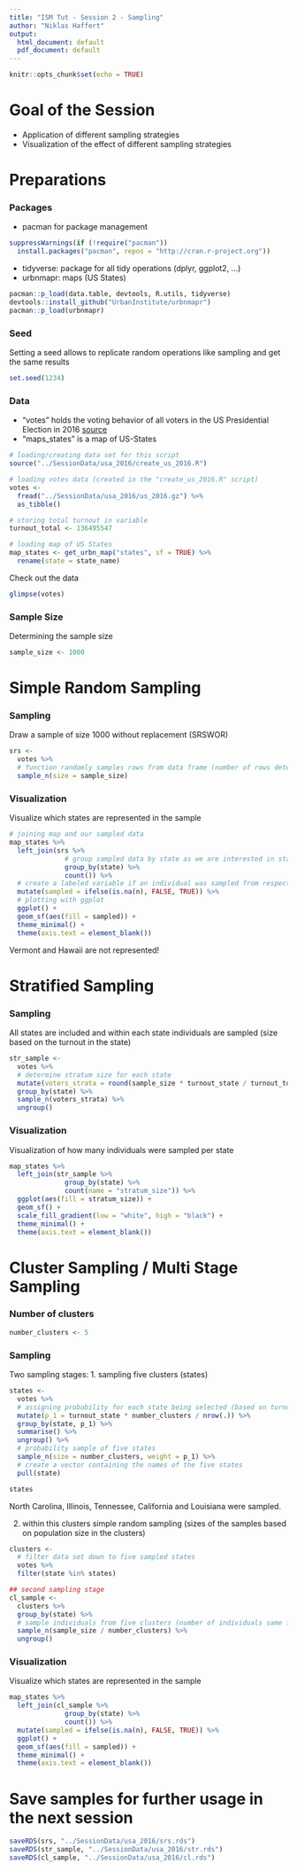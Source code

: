 ```yaml
---
title: "ISM Tut - Session 2 - Sampling"
author: "Niklas Haffert"
output:
  html_document: default
  pdf_document: default
---
```


```r
knitr::opts_chunk$set(echo = TRUE)
```

# Goal of the Session
* Application of different sampling strategies
* Visualization of the effect of different sampling strategies

# Preparations
### Packages
* pacman for package management
```r
suppressWarnings(if (!require("pacman"))
  install.packages("pacman", repos = "http://cran.r-project.org"))
```

* tidyverse: package for all tidy operations (dplyr, ggplot2, ...)
* urbnmapr: maps (US States)
```r
pacman::p_load(data.table, devtools, R.utils, tidyverse)
devtools::install_github("UrbanInstitute/urbnmapr")
pacman::p_load(urbnmapr)
```

### Seed
Setting a seed allows to replicate random operations like sampling and get the same results
```r
set.seed(1234)
```

### Data
* "votes" holds the voting behavior of all voters in the US Presidential Election in 2016 [source](https://dataverse.harvard.edu/dataset.xhtml;jsessionid=1dd02598ea6d8fb7c74571ac4772?persistentId=doi%3A10.7910%2FDVN%2FVOQCHQ&version=&q=&fileTypeGroupFacet=%22Tabular+Data%22&fileAccess=&fileTag=&fileSortField=&fileSortOrder=)
* "maps_states" is a map of US-States
```r
# loading/creating data set for this script
source("../SessionData/usa_2016/create_us_2016.R")

# loading votes data (created in the "create_us_2016.R" script)
votes <-
  fread("../SessionData/usa_2016/us_2016.gz") %>% 
  as_tibble()

# storing total turnout in variable
turnout_total <- 136495547

# loading map of US States
map_states <- get_urbn_map("states", sf = TRUE) %>%
  rename(state = state_name)
```

Check out the data
```r
glimpse(votes)
```

### Sample Size
Determining the sample size
```r
sample_size <- 1000
```

# Simple Random Sampling
### Sampling
Draw a sample of size 1000 without replacement (SRSWOR)
```r
srs <-
  votes %>%
  # function randomly samples rows from data frame (number of rows determined by size argument)
  sample_n(size = sample_size)
```

### Visualization
Visualize which states are represented in the sample
```r
# joining map and our sampled data
map_states %>%
  left_join(srs %>%
              # group sampled data by state as we are interested in state level data
              group_by(state) %>%
              count()) %>%
  # create a labeled variable if an individual was sampled from respective state
  mutate(sampled = ifelse(is.na(n), FALSE, TRUE)) %>%
  # plotting with ggplot
  ggplot() +
  geom_sf(aes(fill = sampled)) +
  theme_minimal() +
  theme(axis.text = element_blank())
```

Vermont and Hawaii are not represented!

# Stratified Sampling
### Sampling
All states are included and within each state individuals are sampled (size based on the turnout in the state)
```r
str_sample <-
  votes %>%
  # determine stratum size for each state
  mutate(voters_strata = round(sample_size * turnout_state / turnout_total)) %>%
  group_by(state) %>%
  sample_n(voters_strata) %>%
  ungroup()
```

### Visualization
Visualization of how many individuals were sampled per state
```r
map_states %>%
  left_join(str_sample %>%
              group_by(state) %>%
              count(name = "stratum_size")) %>%
  ggplot(aes(fill = stratum_size)) +
  geom_sf() +
  scale_fill_gradient(low = "white", high = "black") +
  theme_minimal() +
  theme(axis.text = element_blank())
```

# Cluster Sampling / Multi Stage Sampling

### Number of clusters
```r
number_clusters <- 5
```

### Sampling
Two sampling stages:
1. sampling five clusters (states)
```r
states <- 
  votes %>%
  # assigning probability for each state being selected (based on turnout)
  mutate(p_1 = turnout_state * number_clusters / nrow(.)) %>%
  group_by(state, p_1) %>%
  summarise() %>%
  ungroup() %>%
  # probability sample of five states
  sample_n(size = number_clusters, weight = p_1) %>% 
  # create a vector containing the names of the five states
  pull(state)

states
```
North Carolina, Illinois, Tennessee, California and Louisiana were sampled.

2. within this clusters simple random sampling (sizes of the samples based on population size in the clusters)
```r
clusters <- 
  # filter data set down to five sampled states
  votes %>% 
  filter(state %in% states)

## second sampling stage
cl_sample <- 
  clusters %>% 
  group_by(state) %>% 
  # sample individuals from five clusters (number of individuals same for all five states (200))
  sample_n(sample_size / number_clusters) %>% 
  ungroup()
```

### Visualization
Visualize which states are represented in the sample
```r
map_states %>%
  left_join(cl_sample %>%
              group_by(state) %>%
              count()) %>%
  mutate(sampled = ifelse(is.na(n), FALSE, TRUE)) %>%
  ggplot() +
  geom_sf(aes(fill = sampled)) +
  theme_minimal() +
  theme(axis.text = element_blank())
```

# Save samples for further usage in the next session 
```r
saveRDS(srs, "../SessionData/usa_2016/srs.rds")
saveRDS(str_sample, "../SessionData/usa_2016/str.rds")
saveRDS(cl_sample, "../SessionData/usa_2016/cl.rds")
```
